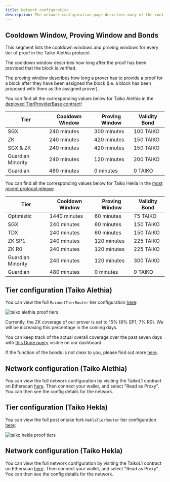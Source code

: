 ```yaml
---
title: Network configuration
description: The network configuration page describes many of the configuration details of the network.
---
```



## Cooldown Window, Proving Window and Bonds

This segment lists the cooldown windows and proving windows for every tier of proof in the Taiko Alethia protocol.

The cooldown window describes how long after the proof has been provided that the block is verified.

The proving window describes how long a prover has to provide a proof for a block after they have been assigned the block (i.e. a block has been proposed with them as the assigned prover).

You can find all the corresponding values below for Taiko Alethia in the [deployed TierProviderBase contract](https://etherscan.io/address/0x44d307a9ec47aA55a7a30849d065686753C86Db6#code#F3#L1)!

| Tier              | Cooldown Window | Proving Window | Validity Bond |
| ----------------- | --------------- | -------------- | ------------- |
| SGX               | 240 minutes     | 300 minutes    | 100 TAIKO     |
| ZK                | 240 minutes     | 420 minutes    | 150 TAIKO     |
| SGX & ZK          | 240 minutes     | 420 minutes    | 150 TAIKO     |
| Guardian Minority | 240 minutes     | 120 minutes    | 200 TAIKO     |
| Guardian          | 480 minutes     | 0 minutes      | 0 TAIKO       |

You can find all the corresponding values below for Taiko Hekla in the [most recent protocol release](https://github.com/taikoxyz/taiko-mono/blob/taiko-alethia-protocol-v1.11.0/packages/protocol/contracts/layer1/tiers/TierProviderBase.sol)

| Tier              | Cooldown Window | Proving Window | Validity Bond |
| ----------------- | --------------- | -------------- | ------------- |
| Optimistic        | 1440 minutes    | 60 minutes     | 75 TAIKO      |
| SGX               | 240 minutes     | 60 minutes     | 150 TAIKO     |
| TDX               | 240 minutes     | 60 minutes     | 150 TAIKO     |
| ZK SP1            | 240 minutes     | 120 minutes    | 225 TAIKO     |
| ZK R0             | 240 minutes     | 120 minutes    | 225 TAIKO     |
| Guardian Minority | 240 minutes     | 120 minutes    | 300 TAIKO     |
| Guardian          | 480 minutes     | 0 minutes      | 0 TAIKO       |

## Tier configuration (Taiko Alethia)

You can view the full `MainnetTierRouter` tier configuration [here](https://etherscan.io/address/0x44d307a9ec47aA55a7a30849d065686753C86Db6#code):

![taiko alethia proof tiers](~/assets/content/docs/network-reference/proof-tier-config-alethia.webp)

Currently, the ZK coverage of our prover is set to 15% (8% SP1, 7% R0). We will be increasing this percentage in the coming days.

You can keep track of the actual overall coverage over the past seven days with [this Dune query](https://dune.com/queries/4809870) visible on our dashboard.

If the function of the bonds is not clear to you, please find out more [here](/resources/terminology#key-takeaways).

## Network configuration (Taiko Alethia)

You can view the full network configuration by visiting the TaikoL1 contract on Etherscan [here](https://etherscan.io/address/0x06a9Ab27c7e2255df1815E6CC0168d7755Feb19a#readProxyContract). Then connect your wallet, and select "Read as Proxy". You can then see the config details for the network.

## Tier configuration (Taiko Hekla)

You can view the full post ontake fork `HeklaTierRouter` tier configuration [here](https://holesky.etherscan.io/address/0x6A666F2C56a6559dB0BD8866Bd0c0dDB9ec03c66#code):

![taiko hekla proof tiers](~/assets/content/docs/network-reference/proof-tier-config-hekla.webp)

## Network configuration (Taiko Hekla)

You can view the full network configuration by visiting the TaikoL1 contract on Etherscan [here](https://holesky.etherscan.io/address/0x79C9109b764609df928d16fC4a91e9081F7e87DB#readProxyContract). Then connect your wallet, and select "Read as Proxy". You can then see the config details for the network.
